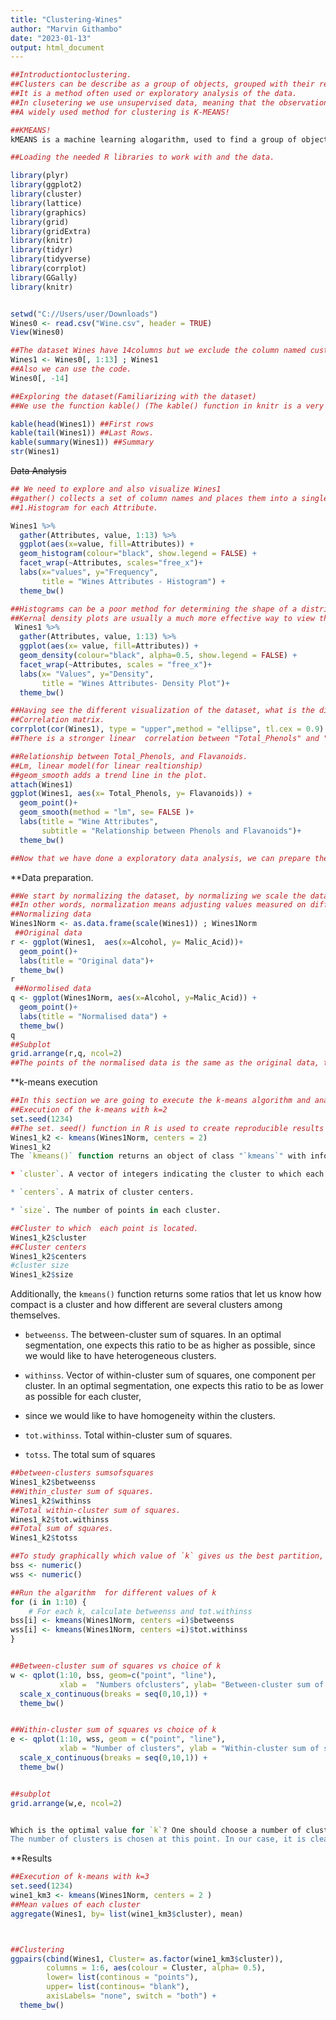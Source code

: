 ---
title: "Clustering-Wines"
author: "Marvin Githambo"
date: "2023-01-13"
output: html_document
---

```{r}
##Introductiontoclustering.
##Clusters can be describe as a group of objects, grouped with their respective attributes or characteristics.
##It is a method often used or exploratory analysis of the data.
##In clusetering we use unsupervised data, meaning that the observations given in the data set are unlabeled, there is no outcome to be predicted. It looks for simiLIAR attributes and groups the objects with respect to their attributes.
##A widely used method for clustering is K-MEANS!
```

```{r}
##KMEANS!
kMEANS is a machine learning alogarithm, used to find a group of objects with similiar atttributes
```

```{r}
##Loading the needed R libraries to work with and the data.

library(plyr)
library(ggplot2)
library(cluster)
library(lattice)
library(graphics)
library(grid)
library(gridExtra)
library(knitr)
library(tidyr)
library(tidyverse)
library(corrplot)
library(GGally)
library(knitr)


setwd("C://Users/user/Downloads")
Wines0 <- read.csv("Wine.csv", header = TRUE)
View(Wines0)
```

```{r}
##The dataset Wines have 14columns but we exclude the column named customer segmaents since we don't use it in clustering(onlu unlabelled data)
Wines1 <- Wines0[, 1:13] ; Wines1
##Also we can use the code.
Wines0[, -14]
```

```{r}
##Exploring the dataset(Familiarizing with the dataset)
##We use the function kable() (The kable() function in knitr is a very simple table generator, and is simple by design. It only generates tables for strictly rectangular data such as matrices and data frames)

kable(head(Wines1)) ##First rows
kable(tail(Wines1)) ##Last Rows.
kable(summary(Wines1)) ##Summary
str(Wines1)
```

~~Data Analysis~~

```{r message=FALSE, fig.align='center'}
## We need to explore and also visualize Wines1
##gather() collects a set of column names and places them into a single “key” column
##1.Histogram for each Attribute.

Wines1 %>% 
  gather(Attributes, value, 1:13) %>% 
  ggplot(aes(x=value, fill=Attributes)) +
  geom_histogram(colour="black", show.legend = FALSE) +
  facet_wrap(~Attributes, scales="free_x")+
  labs(x="values", y="Frequency", 
       title = "Wines Attributes - Histogram") +
  theme_bw()
```

```{r}
##Histograms can be a poor method for determining the shape of a distribution because it is so strongly affected by the number of bins use, therefore, we can use density plot for each Attribute.
##Kernal density plots are usually a much more effective way to view the distribution of a variable unlike Histogram. 
 Wines1 %>% 
  gather(Attributes, value, 1:13) %>% 
  ggplot(aes(x= value, fill=Attributes)) +
  geom_density(colour="black", alpha=0.5, show.legend = FALSE) +
  facet_wrap(~Attributes, scales = "free_x")+
  labs(x= "Values", y="Density", 
       title = "Wines Attributes- Density Plot")+
  theme_bw()
```

```{r}
##Having see the different visualization of the dataset, what is the different relationship between the Attributes? We can use the function corrplot() so as to create a graphical display of a correlation matrix
##Correlation matrix.
corrplot(cor(Wines1), type = "upper",method = "ellipse", tl.cex = 0.9)
##There is a stronger linear  correlation between "Total_Phenols" and "Flavanoids". We can model the relationship netween the two variable by fitting a linear equation.
```

```{r}
##Relationship between Total_Phenols, and Flavanoids.
##Lm, linear model(for linear realtionship)
##geom_smooth adds a trend line in the plot.
attach(Wines1)
ggplot(Wines1, aes(x= Total_Phenols, y= Flavanoids)) +
  geom_point()+
  geom_smooth(method = "lm", se= FALSE )+
  labs(title = "Wine Attributes", 
       subtitle = "Relationship between Phenols and Flavanoids")+
  theme_bw()

##Now that we have done a exploratory data analysis, we can prepare the data in order to execute the k-means algorithm. 

```

\*\*Data preparation.

```{r}
##We start by normalizing the dataset, by normalizing we scale the data into a fixed(common) range(scale) usually 0 to 1 so that it reduces the scale of the variables.
##In other words, normalization means adjusting values measured on different scales to a common scale.
##Normalizing data
Wines1Norm <- as.data.frame(scale(Wines1)) ; Wines1Norm
 ##Original data
r <- ggplot(Wines1,  aes(x=Alcohol, y= Malic_Acid))+
  geom_point()+
  labs(title = "Original data")+
  theme_bw()
r
 ##Normolised data
q <- ggplot(Wines1Norm, aes(x=Alcohol, y=Malic_Acid)) +
  geom_point()+
  labs(title = "Normalised data") +
  theme_bw()
q
##Subplot
grid.arrange(r,q, ncol=2)
##The points of the normalised data is the same as the original data, the olu=y changes is the scale of the axis.
```

\*\*k-means execution

```{r}
##In this section we are going to execute the k-means algorithm and analyze the main components that the function returns. 
##Execution of the k-means with k=2
set.seed(1234)
##The set. seed() function in R is used to create reproducible results when writing code that involves creating variables that take on random values. It makes sure you get the same results(random values) when you run the  code.
Wines1_k2 <- kmeans(Wines1Norm, centers = 2)
Wines1_k2
The `kmeans()` function returns an object of class "`kmeans`" with information about the partition: 

* `cluster`. A vector of integers indicating the cluster to which each point is allocated.

* `centers`. A matrix of cluster centers.

* `size`. The number of points in each cluster.


```

```{r}
##Cluster to which  each point is located.
Wines1_k2$cluster
##Cluster centers
Wines1_k2$centers
#cluster size
Wines1_k2$size

```

Additionally, the `kmeans()` function returns some ratios that let us know how compact is a cluster and how different are several clusters among themselves.

-   `betweenss`. The between-cluster sum of squares. In an optimal segmentation, one expects this ratio to be as higher as possible, since we would like to have heterogeneous clusters.

-   `withinss`. Vector of within-cluster sum of squares, one component per cluster. In an optimal segmentation, one expects this ratio to be as lower as possible for each cluster,

-   since we would like to have homogeneity within the clusters.

-   `tot.withinss`. Total within-cluster sum of squares.

-   `totss`. The total sum of squares

```{r}
##between-clusters sumsofsquares
Wines1_k2$betweenss
##Within_cluster sum of squares.
Wines1_k2$withinss
##Total within-cluster sum of squares.
Wines1_k2$tot.withinss
##Total sum of squares.
Wines1_k2$totss

```

```{r}
##To study graphically which value of `k` gives us the best partition, we can plot `betweenss` and `tot.withinss` vs Choice of `k`. 
bss <- numeric()
wss <- numeric()

##Run the algarithm  for different values of k
for (i in 1:10) {
    # For each k, calculate betweenss and tot.withinss
bss[i] <- kmeans(Wines1Norm, centers =i)$betweenss
wss[i] <- kmeans(Wines1Norm, centers =i)$tot.withinss
}


##Between-cluster sum of squares vs choice of k
w <- qplot(1:10, bss, geom=c("point", "line"),
           xlab =  "Numbers ofclusters", ylab= "Between-cluster sum of squares" ) +
  scale_x_continuous(breaks = seq(0,10,1)) +
  theme_bw()


##Within-cluster sum of squares vs choice of k
e <- qplot(1:10, wss, geom = c("point", "line"), 
           xlab = "Number of clusters", ylab = "Within-cluster sum of squares") +
  scale_x_continuous(breaks = seq(0,10,1)) +
  theme_bw()


##subplot
grid.arrange(w,e, ncol=2)


Which is the optimal value for `k`? One should choose a number of clusters so that adding another cluster doesn't give much better partition of the data. At some point the gain will drop, giving an angle in the graph (elbow criterion). 
The number of clusters is chosen at this point. In our case, it is clear that 3 is the appropriate value for `k`. 
```
**Results
```{r}
##Execution of k-means with k=3
set.seed(1234)
wine1_km3 <- kmeans(Wines1Norm, centers = 2 )
##Mean values of each cluster
aggregate(Wines1, by= list(wine1_km3$cluster), mean)



##Clustering
ggpairs(cbind(Wines1, Cluster= as.factor(wine1_km3$cluster)),
        columns = 1:6, aes(colour = Cluster, alpha= 0.5),
        lower= list(continous = "points"),
        upper= list(continous= "blank"), 
        axisLabels= "none", switch = "both") +
  theme_bw()

```

